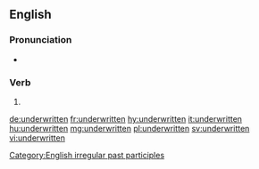 ==English==

===Pronunciation===
* {{IPA|/ʌn.dɚˈɹɪt.en/|lang=en}}

===Verb===
{{head|en|past participle}}

# {{past participle of|underwrite|lang=en|nocat=1}}

[[Category:English irregular past participles]]

[[de:underwritten]]
[[fr:underwritten]]
[[hy:underwritten]]
[[it:underwritten]]
[[hu:underwritten]]
[[mg:underwritten]]
[[pl:underwritten]]
[[sv:underwritten]]
[[vi:underwritten]]